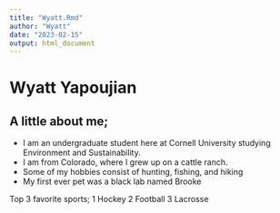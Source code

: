 ```yaml
---
title: "Wyatt.Rmd"
author: "Wyatt"
date: "2023-02-15"
output: html_document
---
```


# Wyatt Yapoujian 

## A little about me; 
* I am an undergraduate student here at Cornell University studying Environment and Sustainability.
* I am from Colorado, where I grew up on a cattle ranch.
* Some of my hobbies consist of hunting, fishing, and hiking 
* My first ever pet was a black lab named Brooke

Top 3 favorite sports; 
1 Hockey
2 Football
3 Lacrosse
